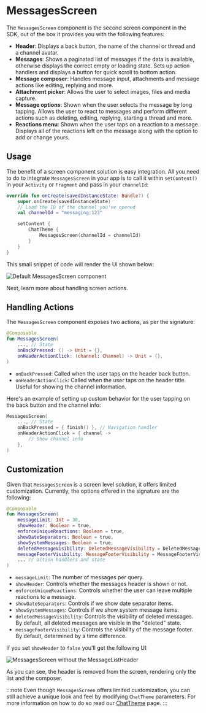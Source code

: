 # MessagesScreen

The `MessagesScreen` component is the second screen component in the SDK, out of the box it provides you with the following features:

* **Header**: Displays a back button, the name of the channel or thread and a channel avatar.
* **Messages**: Shows a paginated list of messages if the data is available, otherwise displays the correct empty or loading state. Sets up action handlers and displays a button for quick scroll to bottom action.
* **Message composer**: Handles message input, attachments and message actions like editing, replying and more.
* **Attachment picker**: Allows the user to select images, files and media capture.
* **Message options**: Shown when the user selects the message by long tapping. Allows the user to react to messages and perform different actions such as deleting, editing, replying, starting a thread and more.
* **Reactions menu**: Shown when the user taps on a reaction to a message. Displays all of the reactions left on the message along with the option to add or change yours.

## Usage

The benefit of a screen component solution is easy integration. All you need to do to integrate `MessagesScreen` in your app is to call it within `setContent()` in your `Activity` or `Fragment` and pass in your `channelId`:

```kotlin
override fun onCreate(savedInstanceState: Bundle?) {
    super.onCreate(savedInstanceState)
    // Load the ID of the channel you've opened
    val channelId = "messaging:123"

    setContent {
        ChatTheme {
            MessagesScreen(channelId = channelId)
        }
    }
}
```

This small snippet of code will render the UI shown below:

![Default MessagesScreen component](../../assets/compose_default_messages_screen_component.png)

Next, learn more about handling screen actions.

## Handling Actions

The `MessagesScreen` component exposes two actions, as per the signature:

```kotlin
@Composable
fun MessagesScreen(
    ..., // State
    onBackPressed: () -> Unit = {},
    onHeaderActionClick: (channel: Channel) -> Unit = {},
)
```

* `onBackPressed`: Called when the user taps on the header back button.
* `onHeaderActionClick`: Called when the user taps on the header title. Useful for showing the channel information.

Here's an example of setting up custom behavior for the user tapping on the back button and the channel info:

```kotlin
MessagesScreen(
    ..., // State
    onBackPressed = { finish() }, // Navigation handler
    onHeaderActionClick = { channel ->
        // Show channel info
    },
)
```

## Customization

Given that `MessagesScreen` is a screen level solution, it offers limited customization. Currently, the options offered in the signature are the following:

```kotlin
@Composable
fun MessagesScreen(
    messageLimit: Int = 30,
    showHeader: Boolean = true,
    enforceUniqueReactions: Boolean = true,
    showDateSeparators: Boolean = true,
    showSystemMessages: Boolean = true,
    deletedMessageVisibility: DeletedMessageVisibility = DeletedMessageVisibility.ALWAYS_VISIBLE,
    messageFooterVisibility: MessageFooterVisibility = MessageFooterVisibility.WithTimeDifference(),
    ... // action handlers and state
)
```

* `messageLimit`: The number of messages per query.
* `showHeader`: Controls whether the messages header is shown or not.
* `enforceUniqueReactions`: Controls whether the user can leave multiple reactions to a message.
* `showDateSeparators`: Controls if we show date separator items.
* `showSystemMessages`: Controls if we show system message items.
* `deletedMessageVisibility`: Controls the visibility of deleted messages. By default, all deleted messages are visible in the "deleted" state.
* `messageFooterVisibility`: Controls the visibility of the message footer. By default, determined by a time difference.

If you set `showHeader` to `false` you'll get the following UI:

![MessagesScreen without the MessageListHeader](../../assets/compose_custom_messages_screen_component.png)

As you can see, the header is removed from the screen, rendering only the list and the composer.

:::note
Even though `MessagesScreen` offers limited customization, you can still achieve a unique look and feel by modifying `ChatTheme` parameters.
For more information on how to do so read our [ChatTheme](../03-general-customization/01-chat-theme.mdx) page.
:::
